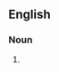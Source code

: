 {{also|Achilles' heels}}

==English==

===Noun===
{{head|en|noun plural form|head=[[Achilles]] [[heel]]s}}

# {{plural of|Achilles heel|lang=en}}